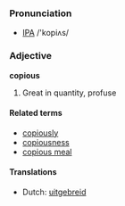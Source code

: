 ===Pronunciation===
* [[IPA]] /'kopiʌs/
===Adjective===
'''copious'''

# Great in quantity, profuse

====Related terms====
*[[copiously]]
*[[copiousness]]
*[[copious meal]]

====Translations====
*Dutch: [[uitgebreid]]